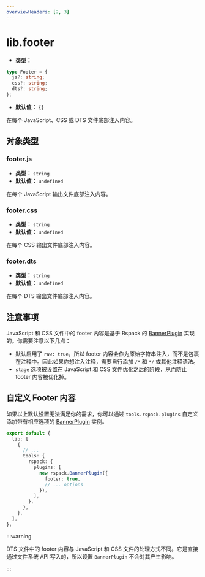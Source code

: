 ```yaml
---
overviewHeaders: [2, 3]
---
```


# lib.footer

- **类型：**

```ts
type Footer = {
  js?: string;
  css?: string;
  dts?: string;
};
```

- **默认值：** `{}`

在每个 JavaScript、CSS 或 DTS 文件底部注入内容。

## 对象类型

### footer.js

- **类型：** `string`
- **默认值：** `undefined`

在每个 JavaScript 输出文件底部注入内容。

### footer.css

- **类型：** `string`
- **默认值：** `undefined`

在每个 CSS 输出文件底部注入内容。

### footer.dts

- **类型：** `string`
- **默认值：** `undefined`

在每个 DTS 输出文件底部注入内容。

## 注意事项

JavaScript 和 CSS 文件中的 footer 内容是基于 Rspack 的 [BannerPlugin](https://rspack.dev/plugins/webpack/banner-plugin) 实现的。你需要注意以下几点：

- 默认启用了 `raw: true`，所以 footer 内容会作为原始字符串注入，而不是包裹在注释中。因此如果你想注入注释，需要自行添加 `/*` 和 `*/` 或其他注释语法。
- `stage` 选项被设置在 JavaScript 和 CSS 文件优化之后的阶段，从而防止 footer 内容被优化掉。

## 自定义 Footer 内容

如果以上默认设置无法满足你的需求，你可以通过 `tools.rspack.plugins` 自定义添加带有相应选项的 [BannerPlugin](https://rspack.dev/plugins/webpack/banner-plugin) 实例。

```ts title="rslib.config.ts"
export default {
  lib: [
    {
      // ...
      tools: {
        rspack: {
          plugins: [
            new rspack.BannerPlugin({
              footer: true,
              // ... options
            }),
          ],
        },
      },
    },
  ],
};
```

:::warning

DTS 文件中的 footer 内容与 JavaScript 和 CSS 文件的处理方式不同。它是直接通过文件系统 API 写入的，所以设置 `BannerPlugin` 不会对其产生影响。

:::
